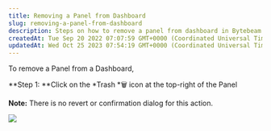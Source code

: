 ```yaml
---
title: Removing a Panel from Dashboard
slug: removing-a-panel-from-dashboard
description: Steps on how to remove a panel from dashboard in Bytebeam Console
createdAt: Tue Sep 20 2022 07:07:59 GMT+0000 (Coordinated Universal Time)
updatedAt: Wed Oct 25 2023 07:54:19 GMT+0000 (Coordinated Universal Time)
---
```


To remove a Panel from a Dashboard,

**Step 1: **Click on the *Trash *🗑 icon at the top-right of the Panel

**Note:** There is no revert or confirmation dialog for this action.

![](/assets/wyxgJvYuHtW97jur_cnx5_screenshot-27.jpeg)


